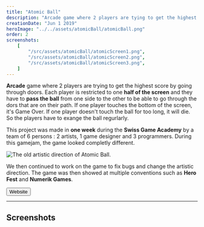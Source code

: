 ```yaml
---
title: "Atomic Ball"
description: "Arcade game where 2 players are tying to get the highest score by going through doors and exchanging an atomic ball. The game was made with Unity during the Swiss Game Academy 2019 where it won the first price."
creationDate: "Jun 1 2019"
heroImage: "../../assets/atomicBall/atomicBall.png"
order: 2
screenshots:
    [
        "/src/assets/atomicBall/atomicScreen1.png",
        "/src/assets/atomicBall/atomicScreen2.png",
        "/src/assets/atomicBall/atomicScreen3.png",
    ]
---
```



**Arcade** game where 2 players are trying to get the highest score by going through doors.
Each player is restricted to one **half of the screen** and they have to **pass the ball** from one side to the other to be able to go through the dors that are on their path.
If one player touches the bottom of the screen, it's Game Over.
If one player doesn't touch the ball for too long, it will die.
So the players have to exange the ball regurlarly.

This project was made in **one week** during the **Swiss Game Academy** by a team of 6 persons : 2 artists, 1 game designer and 3 programmers.
During this gamejam, the game looked completly different.

![The old artistic direction of Atomic Ball.](../../assets/atomicBall/oldAtomicBall.png)

We then continued to work on the game to fix bugs and change the artistic direction.
The game was then showed at multiple conventions such as **Hero Fest** and **Numerik Games**.

<div class="flex">
	<Button href="https://orangecube.ch/game/4">Website</Button>
</div>

---

## Screenshots


<ScreenshotList screenshots={frontmatter.screenshots} />

